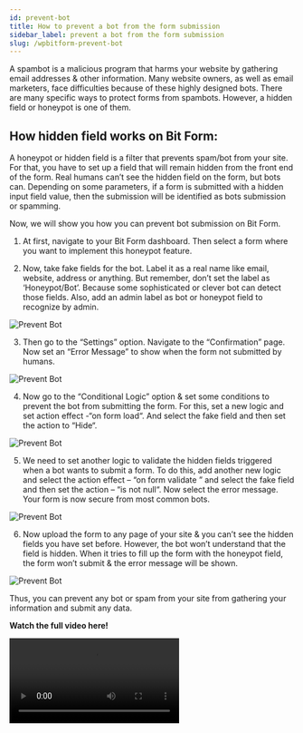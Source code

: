 ```yaml
---
id: prevent-bot
title: How to prevent a bot from the form submission
sidebar_label: prevent a bot from the form submission
slug: /wpbitform-prevent-bot
---
```


A spambot is a malicious program that harms your website by gathering email addresses & other information. Many website owners, as well as email marketers, face difficulties because of these highly designed bots. There are many specific ways to protect forms from spambots. However, a hidden field or honeypot is one of them.

## How hidden field works on Bit Form:
A honeypot or hidden field is a filter that prevents spam/bot from your site. For that, you have to set up a field that will remain hidden from the front end of the form. Real humans can’t see the hidden field on the form, but bots can. Depending on some parameters, if a form is submitted with a hidden input field value, then the submission will be identified as bots submission or spamming.

Now, we will show you how you can prevent bot submission on Bit Form.

1. At first, navigate to your Bit Form dashboard. Then select a form where you want to implement this honeypot feature.

2. Now, take fake fields for the bot. Label it as a real name like email, website, address or anything. But remember, don’t set the label as ‘Honeypot/Bot’. Because some sophisticated or clever bot can detect those fields. Also, add an admin label as bot or honeypot field to recognize by admin.

 <Image src="Prevent Bot/Admin & Field label" alt="Prevent Bot" w="1020" h="400" />

3. Then go to the “Settings” option. Navigate to the “Confirmation” page. Now set an “Error Message” to show when the form not submitted by humans.

 <Image src="Prevent Bot/Show Error message" alt="Prevent Bot" w="1020" h="400" />

4. Now go to the “Conditional Logic” option & set some conditions to prevent the bot from submitting the form. For this, set a new logic and set action effect -“on form load“.
And select the fake field and then set the action to “Hide“.

 <Image src="Prevent Bot/Set Conditional logic" alt="Prevent Bot" w="1020" h="400" />

5. We need to set another logic to validate the hidden fields triggered when a bot wants to submit a form. To do this, add another new logic and select the action effect – “on form validate ” and select the fake field and then set the action – “is not null“. Now select the error message. Your form is now secure from most common bots.

 <Image src="Prevent Bot/Set the action" alt="Prevent Bot" w="1020" h="400" />

6. Now upload the form to any page of your site & you can’t see the hidden fields you have set before. However, the bot won’t understand that the field is hidden. When it tries to fill up the form with the honeypot field, the form won’t submit & the error message will be shown.

 <Image src="Prevent Bot/Submission" alt="Prevent Bot" w="1020" h="400" />
 
Thus, you can prevent any bot or spam from your site from gathering your information and submit any data.

**Watch the full video here!**

<Video youtube src="c_XBHJnp96U" />